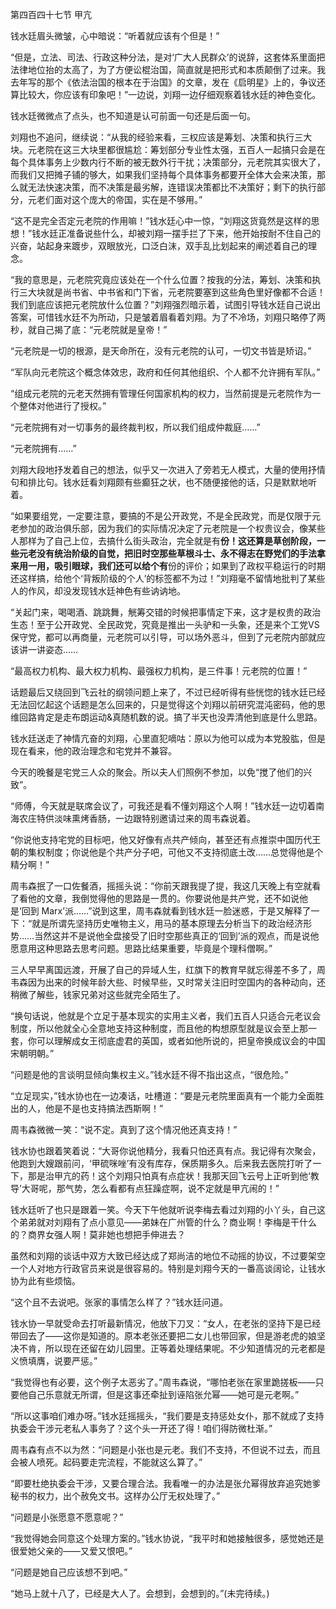 

第四百四十七节 甲亢

钱水廷眉头微皱，心中暗说：“听着就应该有个但是！”

“但是，立法、司法、行政这种分法，是对‘广大人民群众’的说辞，这套体系里面把法律地位抬的太高了，为了方便讼棍治国，简直就是把形式和本质颠倒了过来。我去年写的那个《依法治国的根本在于治国》的文章，发在《启明星》上的，争议还算比较大，你应该有印象吧！”一边说，刘翔一边仔细观察着钱水廷的神色变化。

钱水廷微微点了点头，也不知道是认可前面一句还是后面一句。

刘翔也不追问，继续说：“从我的经验来看，三权应该是筹划、决策和执行三大块。元老院在这三大块里都很尴尬：筹划部分专业性太强，五百人一起搞只会是在每个具体事务上少数内行不断的被无数外行干扰；决策部分，元老院其实很大了，而我们又把摊子铺的够大，如果我们坚持每个具体事务都要开全体大会来决策，那么就无法快速决策，而不决策是最劣解，连错误决策都比不决策好；剩下的执行部分，元老们面对这个庞大的帝国，实在是不够用。”

“这不是完全否定元老院的作用嘛！”钱水廷心中一惊，“刘翔这货竟然是这样的思想！”钱水廷正准备说些什么，却被刘翔一摆手拦了下来，他开始按耐不住自己的兴奋，站起身来踱步，双眼放光，口泛白沫，双手乱比划起来的阐述着自己的理念。

“我的意思是，元老院究竟应该处在一个什么位置？按我的分法，筹划、决策和执行三大块就是尚书省、中书省和门下省，元老院要塞到这些角色里好像都不合适！我们到底应该把元老院放什么位置？”刘翔强烈暗示着，试图引导钱水廷自己说出答案，可惜钱水廷不为所动，只是皱着眉看着刘翔。为了不冷场，刘翔只略停了两秒，就自己揭了底：“元老院就是皇帝！”

“元老院是一切的根源，是天命所在，没有元老院的认可，一切文书皆是矫诏。”

“军队向元老院这个概念体效忠，政府和任何其他组织、个人都不允许拥有军队。”

“组成元老院的元老天然拥有管理任何国家机构的权力，当然前提是元老院作为一个整体对他进行了授权。”

“元老院拥有对一切事务的最终裁判权，所以我们组成仲裁庭……”

“元老院拥有……”

刘翔大段地抒发着自己的想法，似乎又一次进入了旁若无人模式，大量的使用抒情句和排比句。钱水廷看刘翔颇有些癫狂之状，也不随便接他的话，只是默默地听着。

“如果要组党，一定要注意，要搞的不是公开政党，不是全民政党，而是仅限于元老参加的政治俱乐部，因为我们的实际情况决定了元老院是一个权贵议会，像某些人那样为了自己上位，去搞什么街头政治，完全就是有**份！这还算是草创阶段，一些元老没有统治阶级的自觉，把旧时空那些草根斗士、永不得志在野党们的手法拿来用一用，吸引眼球，我们还可以给个有**份的评价；如果到了政权平稳运行的时期还这样搞，给他个‘背叛阶级的个人’的标签都不为过！”刘翔毫不留情地批判了某些人的作风，却没发现钱水廷神色有些讷讷地。

“关起门来，喝喝酒、跳跳舞，觥筹交错的时候把事情定下来，这才是权贵的政治生态！至于公开政党、全民政党，究竟是推出一头驴和一头象，还是来个工党VS保守党，都可以再商量，元老院可以引导，可以场外恶斗，但到了元老院内部就应该讲一讲姿态……

“最高权力机构、最大权力机构、最强权力机构，是三件事！元老院的位置！”

话题最后又绕回到飞云社的纲领问题上来了，不过已经听得有些恍惚的钱水廷已经无法回忆起这个话题是怎么回来的，只是觉得这个刘翔以前研究混沌密码，他的思维回路肯定是走布朗运动&amp;真随机数的说。搞了半天也没弄清他到底是什么思路。

钱水廷送走了神情亢奋的刘翔，心里直犯嘀咕：原以为他可以成为本党股肱，但是现在看来，他的政治理念和宅党并不兼容。

今天的晚餐是宅党三人众的聚会。所以夫人们照例不参加，以免“搅了他们的兴致”。

“师傅，今天就是联席会议了，可我还是看不懂刘翔这个人啊！”钱水廷一边切着南海农庄特供淡味熏烤香肠，一边跟特别邀请过来的周韦森说着。

“你说他支持宅党的目标吧，他又好像有点共产倾向，甚至还有点推崇中国历代王朝的集权制度；你说他是个共产分子吧，可他又不支持彻底土改……总觉得他是个精分啊！”

周韦森抿了一口佐餐酒，摇摇头说：“你前天跟我提了提，我这几天晚上有空就看了看他的文章，我倒觉得他的思路是一贯的。你要说他是共产党，还不如说他是‘回到 Marx’派……”说到这里，周韦森就看到钱水廷一脸迷惑，于是又解释了一下：“就是所谓先坚持历史唯物主义，用马的基本原理去分析当下的政治经济形势……当然这并不是说他全盘接受了旧时空那些真正的‘回到’派的观点，而是说他愿意用这种思路去思考问题。思路比结果重要，毕竟是个理科僧啊。”

三人早早离国远渡，开展了自己的异域人生，红旗下的教育早就忘得差不多了，周韦森因为出来的时候年龄大些、时候早些，又时常关注旧时空国内的各种动向，还稍微了解些，钱家兄弟对这些就完全陌生了。

“换句话说，他就是个立足于基本现实的实用主义者，我们五百人只适合元老议会制度，所以他就全心全意地支持这种制度，而且他的构想原型就是议会至上那一套，你可以理解成女王彻底虚君的英国，或者如他所说的，把皇帝换成议会的中国宋朝明朝。”

“问题是他的言谈明显倾向集权主义。”钱水廷不得不指出这点，“很危险。”

“立足现实，”钱水协也在一边凑话，吐槽道：“要是元老院里面真有一个能力全面胜出的人，他是不是也支持搞法西斯啊！”

周韦森微微一笑：“说不定。真到了这个情况他还真支持！”

钱水协也跟着笑着说：“大哥你说他精分，我看只怕还真有点。我记得有次聚会，他跑到大嫂跟前问，‘甲硫咪唑’有没有库存，保质期多久。后来我去医院打听了一下，那是治甲亢的药！这个刘翔只怕真有点症状！我那天回飞云号上正听到他‘教导’大哥呢，那气势，怎么看都有点狂躁症啊，说不定就是甲亢闹的！”

钱水廷听了也只是跟着一笑。今天下午他就听说李梅去看过刘翔的小丫头，自己这个弟弟就对刘翔有了点小意见――弟妹在广州管的什么？商业啊！李梅是干什么的？商界女强人啊！莫非她也想把手伸进去？

虽然和刘翔的谈话中双方大致已经达成了郑尚洁的地位不动摇的协议，不过要架空一个人对地方行政官员来说是很容易的。特别是刘翔今天的一番高谈阔论，让钱水协为此有些烦恼。

“这个且不去说吧。张家的事情怎么样了？”钱水廷问道。

钱水协一早就受命去打听最新情况，他放下刀叉：“女人，在老张的坚持下是已经带回去了――这你是知道的。原本老张还要把二女儿也带回家，但是游老虎的娘坚决不肯，所以现在还留在幼儿园里。正等着处理结果呢。不少知道情况的元老都是义愤填膺，说要严惩。”

“我觉得也有必要，这个例子太恶劣了。”周韦森说，“哪怕老张在家里跪搓板――只要他自己乐意就无所谓，但是这事还牵扯到诬陷张允幂――她可是元老啊。”

“所以这事咱们难办呀。”钱水廷摇摇头，“我们要是支持惩处女仆，那不就成了支持执委会干涉元老私人事务了？这个头一开还了得！咱们得防微杜渐。”

周韦森有点不以为然：“问题是小张也是元老。我们不支持，不但说不过去，而且会被人喷死。起码要走完流程，不能就这么算了。”

“即要杜绝执委会干涉，又要合理合法。我看唯一的办法是张允幂得放弃追究她爹秘书的权力，出个赦免文书。这样办公厅无权处理了。”

“问题是小张愿意不愿意呢？”

“我觉得她会同意这个处理方案的。”钱水协说，“我平时和她接触很多，感觉她还是很爱她父亲的――又爱又恨吧。”

“问题是她自己应该想不到吧。”

“她马上就十八了，已经是大人了。会想到，会想到的。”(未完待续。)

